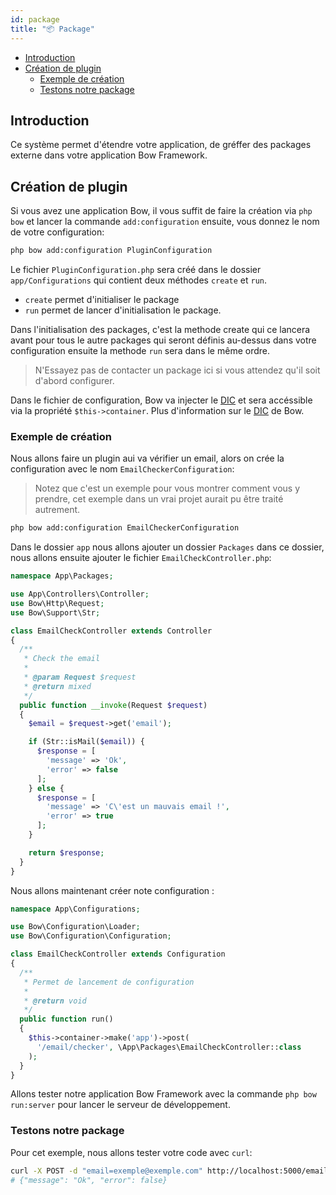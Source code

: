 ```yaml
---
id: package
title: "📦 Package"
---
```


- [Introduction](#introduction)
- [Création de plugin](#création-de-plugin)
  - [Exemple de création](#exemple-de-création)
  - [Testons notre package](#testons-notre-package)


## Introduction

Ce système permet d'étendre votre application, de gréffer des packages externe dans votre application Bow Framework.

## Création de plugin

Si vous avez une application Bow, il vous suffit de faire la création via `php bow` et lancer la commande `add:configuration` ensuite, vous donnez le nom de votre configuration:

```bash
php bow add:configuration PluginConfiguration
```

Le fichier `PluginConfiguration.php` sera créé dans le dossier `app/Configurations` qui contient deux méthodes `create` et `run`.

- `create` permet d'initialiser le package
- `run` permet de lancer d'initialisation le package.

Dans l'initialisation des packages, c'est la methode create qui ce lancera avant pour tous le autre packages qui seront définis au-dessus dans votre configuration ensuite la methode `run` sera dans le même ordre.

> N'Essayez pas de contacter un package ici si vous attendez qu'il soit d'abord configurer.

Dans le fichier de configuration, Bow va injecter le [DIC](https://fr.wikipedia.org/wiki/Injection_de_d%C3%A9pendances) et sera accéssible via la propriété `$this->container`. Plus d'information sur le [DIC](./container) de Bow.

### Exemple de création

Nous allons faire un plugin aui va vérifier un email, alors on crée la configuration avec le nom `EmailCheckerConfiguration`:

> Notez que c'est un exemple pour vous montrer comment vous y prendre, cet exemple dans un vrai projet aurait pu être traité autrement.

```bash
php bow add:configuration EmailCheckerConfiguration
```

Dans le dossier `app` nous allons ajouter un dossier `Packages` dans ce dossier, nous allons ensuite ajouter le fichier `EmailCheckController.php`:

```php title="app/Packages/EmailCheckController.php"
namespace App\Packages;

use App\Controllers\Controller;
use Bow\Http\Request;
use Bow\Support\Str;

class EmailCheckController extends Controller
{
  /**
   * Check the email
   *
   * @param Request $request
   * @return mixed
   */
  public function __invoke(Request $request)
  {
    $email = $request->get('email');

    if (Str::isMail($email)) {
      $response = [
        'message' => 'Ok',
        'error' => false
      ];
    } else {
      $response = [
        'message' => 'C\'est un mauvais email !',
        'error' => true
      ];
    }

    return $response;
  }
}
```

Nous allons maintenant créer note configuration :

```php title="app/Configurations/EmailCheckController.php"
namespace App\Configurations;

use Bow\Configuration\Loader;
use Bow\Configuration\Configuration;

class EmailCheckController extends Configuration
{
  /**
   * Permet de lancement de configuration
   *
   * @return void
   */
  public function run()
  {
    $this->container->make('app')->post(
      '/email/checker', \App\Packages\EmailCheckController::class
    );
  }
}
```

Allons tester notre application Bow Framework avec la commande `php bow run:server` pour lancer le serveur de développement.

### Testons notre package

Pour cet exemple, nous allons tester votre code avec `curl`:

```bash
curl -X POST -d "email=exemple@exemple.com" http://localhost:5000/email/checker
# {"message": "Ok", "error": false}
```

<SuggestionFeature />
